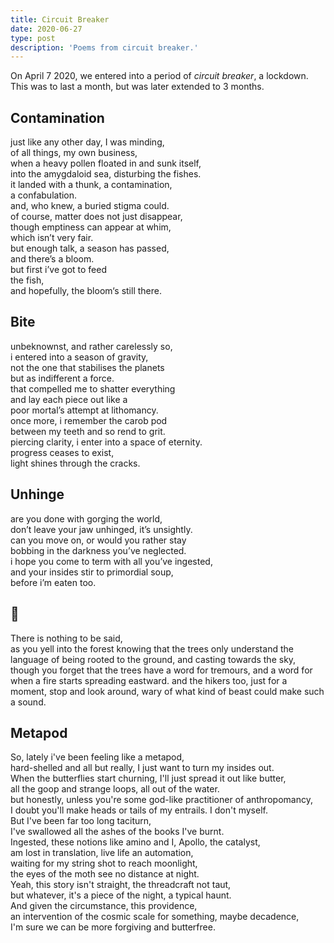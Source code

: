 ```yaml
---
title: Circuit Breaker
date: 2020-06-27
type: post
description: 'Poems from circuit breaker.'
---
```


On April 7 2020, we entered into a period of _circuit breaker_, a lockdown. This was to last a month, but was later extended to 3 months.

## Contamination

just like any other day, I was minding,  
of all things, my own business,  
when a heavy pollen floated in and sunk itself,  
into the amygdaloid sea, disturbing the fishes.  
it landed with a thunk, a contamination,  
a confabulation.  
and, who knew, a buried stigma could.  
of course, matter does not just disappear,  
though emptiness can appear at whim,  
which isn’t very fair.  
but enough talk, a season has passed,  
and there’s a bloom.  
but first i’ve got to feed  
the fish,  
and hopefully, the bloom‘s still there.  

## Bite

unbeknownst, and rather carelessly so,  
i entered into a season of gravity,   
not the one that stabilises the planets   
but as indifferent a force.  
that compelled me to shatter everything   
and lay each piece out like a  
poor mortal’s attempt at lithomancy.  
once more, i remember the carob pod  
between my teeth and so rend to grit.  
piercing clarity, i enter into a space of eternity.   
progress ceases to exist,  
light shines through the cracks.  

## Unhinge

are you done with gorging the world,  
don’t leave your jaw unhinged, it’s unsightly.  
can you move on, or would you rather stay  
bobbing in the darkness you’ve neglected.  
i hope you come to term with all you’ve ingested,  
and your insides stir to primordial soup,   
before i’m eaten too.  

##  🌲

There is nothing to be said,  
as you yell into the forest knowing that the trees only understand the language of being rooted to the ground, and casting towards the sky, though you forget that the trees have a word for tremours, and a word for when a fire starts spreading eastward. and the hikers too, just for a moment, stop and look around, wary of what kind of beast could make such a sound.

## Metapod

So, lately i've been feeling like a metapod,  
hard-shelled and all but really, I just want to turn my insides out.  
When the butterflies start churning, I'll just spread it out like butter,  
all the goop and strange loops, all out of the water.  
but honestly, unless you're some god-like practitioner of anthropomancy,  
I doubt you'll make heads or tails of my entrails. I don't myself.  
But I've been far too long taciturn,  
I've swallowed all the ashes of the books I've burnt.  
Ingested, these notions like amino and I, Apollo, the catalyst,  
am lost in translation, live life an automation,  
waiting for my string shot to reach moonlight,  
the eyes of the moth see no distance at night.  
Yeah, this story isn't straight, the threadcraft not taut,  
but whatever, it's a piece of the night, a typical haunt.  
And given the circumstance, this providence,  
an intervention of the cosmic scale for something, maybe decadence,  
I'm sure we can be more forgiving and butterfree.  